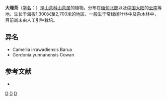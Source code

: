 {{Speciesbox 
| taxon = Camellia taliensis
| authority =  (W. W. Smith) Melch.
}}

'''大理茶'''（[[学名|学名]]：{{lang|la|''Camellia taliensis''}}）是[[山茶科|山茶科]][[山茶属|山茶属]]的植物。分布在[[缅甸北部|缅甸北部]]以及[[中国大陆|中国大陆]]的[[云南|云南]]等地，生长于海拔1,300米至2,700米的地区，一般生于常绿阔叶林中及杂木林中，目前尚未由人工引种栽培。

== 异名 ==
* Camellia irrawadiensis Barua
* Gordonia yunnanensis Cowan

== 参考文献 ==
<div class="references-small">
* {{cite web| url =http://www.bioinfo.cn/db05/KmzwSpecies.php?action=view&id=22264| title =大理茶| work =《中国高等植物数据库全库》| publisher =中国科学院微生物研究所| author =昆明植物研究所| accessdate =2009-02-25| deadurl =yes| archiveurl =https://web.archive.org/web/20160305071750/http://www.bioinfo.cn/db05/KmzwSpecies.php?action=view&id=22264| archivedate =2016-03-05}}
</div>
{{Taxonbar|from=Q10936833}}

[[Category:山茶属|D]]
[[Category:云南植物|D]]
[[Category:緬甸植物|D]]


{{植物小作品}}
